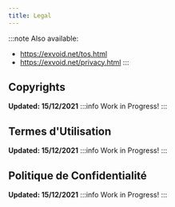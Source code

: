 ```yaml
---
title: Legal
---
```


:::note
Also available:
- https://exvoid.net/tos.html
- https://exvoid.net/privacy.html
:::

## Copyrights

**Updated: 15/12/2021**
:::info Work in Progress!
:::

## Termes d'Utilisation

**Updated: 15/12/2021**
:::info Work in Progress!
:::

## Politique de Confidentialité

**Updated: 15/12/2021**
:::info Work in Progress!
:::